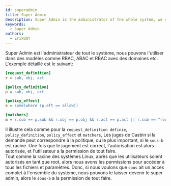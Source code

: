 ```yaml
---
id: superadmin
title: Super Admin
description: Super Admin is the administrator of the whole system, we can use it in models like RBAC, ABAC and RBAC with domains etc
keywords:
  - Super Admin
authors:
  - ErikQQY
---
```


Super Admin est l'administrateur de tout le système, nous pouvons l'utiliser dans des modèles comme RBAC, ABAC et RBAC avec des domaines etc. L'exemple détaillé est le suivant:
```ini
[request_definition]
r = sub, obj, act

[policy_definition]
p = sub, obj, act

[policy_effect]
e = some(where (p.eft == allow))

[matchers]
m = r.sub == p.sub && r.obj == p.obj && r.act == p.act || r.sub == "root"
```
Il illustre cela comme pour la `request_definition définie`, `policy_definition`, `policy_effect` et `matchers`, Les juges de Casbin si la demande peut correspondre à la politique, ou le plus important, si le `sous-b` est racine. Une fois que le jugement est correct, l'autorisation est alors autorisée, et l'utilisateur a la permission de tout faire.  
Tout comme la racine des systèmes Linux, après que les utilisateurs soient autorisés en tant que root, alors nous avons les permissions pour accéder à tous les fichiers et paramètres. Donc, si nous voulons que `sous` ait un accès complet à l'ensemble du système, nous pouvons le laisser devenir le super admin, alors le `sous-b` a la permission de tout faire. 